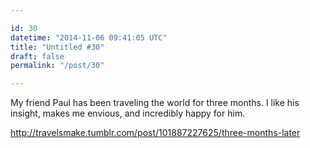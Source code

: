 ```yaml
---

id: 30
datetime: "2014-11-06 09:41:05 UTC"
title: "Untitled #30"
draft: false
permalink: "/post/30"

---
```


My friend Paul has been traveling the world for three months. I like his insight, makes me envious, and incredibly happy for him.

http://travelsmake.tumblr.com/post/101887227625/three-months-later

